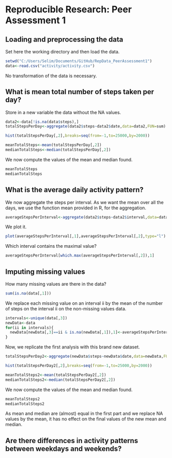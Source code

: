 # Reproducible Research: Peer Assessment 1


## Loading and preprocessing the data

Set here the working directory and then load the data.

```r
setwd("C:/Users/Selim/Documents/GitHub/RepData_PeerAssessment1")
data<-read.csv("activity/activity.csv")
```

No transformation of the data is necessary.

## What is mean total number of steps taken per day?

Store in a new variable the data without the NA values.

```r
data2<-data[!is.na(data$steps),]
totalStepsPerDay<-aggregate(data2$steps~data2$date,data=data2,FUN=sum)
```

```r
hist(totalStepsPerDay[,2],breaks=seq(from=-1,to=25000,by=2000))
```

```r
meanTotalSteps<-mean(totalStepsPerDay[,2])
medianTotalSteps<-median(totalStepsPerDay[,2])
```

We now compute the values of the mean and median found.

```r
meanTotalSteps
medianTotalSteps
```


## What is the average daily activity pattern?

We now aggregate the steps per interval. As we want the mean over all the days, we use the function mean provided in R, for the aggregation.

```r
averageStepsPerInterval<-aggregate(data2$steps~data2$interval,data=data2,FUN=mean)
```

We plot it.

```r
plot(averageStepsPerInterval[,1],averageStepsPerInterval[,2],type="l")
```

Which interval contains the maximal value?

```r
averageStepsPerInterval[which.max(averageStepsPerInterval[,2]),1]
```

## Imputing missing values

How many missing values are there in the data?

```r
sum(is.na(data[,1]))
```

We replace each missing value on an interval ii by the mean of the number of steps on the interval ii on the non-missing values data.

```r
intervals<-unique(data[,3])
newData<-data
for(ii in intervals){
  newData[newData[,3]==ii & is.na(newData[,1]),1]<-averageStepsPerInterval[averageStepsPerInterval[,1]==ii,2]
}
```

Now, we replicate the first analysis with this brand new dataset.


```r
totalStepsPerDay2<-aggregate(newData$steps~newData$date,data=newData,FUN=sum)
```

```r
hist(totalStepsPerDay2[,2],breaks=seq(from=-1,to=25000,by=2000))
```

```r
meanTotalSteps2<-mean(totalStepsPerDay2[,2])
medianTotalSteps2<-median(totalStepsPerDay2[,2])
```

We now compute the values of the mean and median found.

```r
meanTotalSteps2
medianTotalSteps2
```

As mean and median are (almost) equal in the first part and we replace NA values by the mean, it has no effect on the final values of the new mean and median.

## Are there differences in activity patterns between weekdays and weekends?


